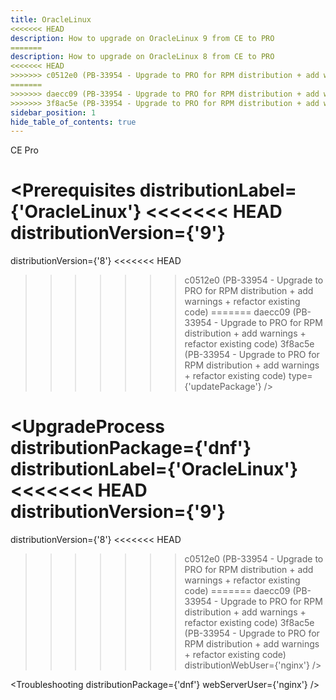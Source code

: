 ```yaml
---
title: OracleLinux
<<<<<<< HEAD
description: How to upgrade on OracleLinux 9 from CE to PRO
=======
description: How to upgrade on OracleLinux 8 from CE to PRO
<<<<<<< HEAD
>>>>>>> c0512e0 (PB-33954 - Upgrade to PRO for RPM distribution + add warnings + refactor existing code)
=======
>>>>>>> daecc09 (PB-33954 - Upgrade to PRO for RPM distribution + add warnings + refactor existing code)
>>>>>>> 3f8ac5e (PB-33954 - Upgrade to PRO for RPM distribution + add warnings + refactor existing code)
sidebar_position: 1
hide_table_of_contents: true
---
```



<div style={{display: "flex", gap: "1rem"}}>
  <Chips link="https://www.passbolt.com/ce/oraclelinux" isUnderMainTitle={true}>CE</Chips>
  <Chips link="https://www.passbolt.com/pricing/pro" isUnderMainTitle={true}>Pro</Chips>
</div>

<Prerequisites
  distributionLabel={'OracleLinux'}
<<<<<<< HEAD
  distributionVersion={'9'}
=======
  distributionVersion={'8'}
<<<<<<< HEAD
>>>>>>> c0512e0 (PB-33954 - Upgrade to PRO for RPM distribution + add warnings + refactor existing code)
=======
>>>>>>> daecc09 (PB-33954 - Upgrade to PRO for RPM distribution + add warnings + refactor existing code)
>>>>>>> 3f8ac5e (PB-33954 - Upgrade to PRO for RPM distribution + add warnings + refactor existing code)
  type={'updatePackage'}
/>

<UpgradeProcess
  distributionPackage={'dnf'}
  distributionLabel={'OracleLinux'}
<<<<<<< HEAD
  distributionVersion={'9'}
=======
  distributionVersion={'8'}
<<<<<<< HEAD
>>>>>>> c0512e0 (PB-33954 - Upgrade to PRO for RPM distribution + add warnings + refactor existing code)
=======
>>>>>>> daecc09 (PB-33954 - Upgrade to PRO for RPM distribution + add warnings + refactor existing code)
>>>>>>> 3f8ac5e (PB-33954 - Upgrade to PRO for RPM distribution + add warnings + refactor existing code)
  distributionWebUser={'nginx'}
/>

<Troubleshooting distributionPackage={'dnf'} webServerUser={'nginx'} />

<InCaseOfIssues />
